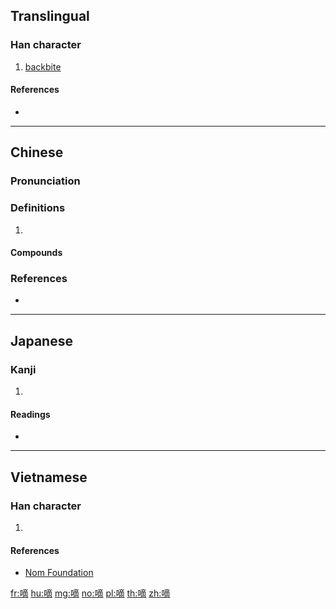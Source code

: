 ==Translingual==

===Han character===
{{Han char|rn=30|rad=口|as=11|sn=14|four=60027|canj=RYCB|ids=⿰口啇}}

# [[backbite]]

====References====
* {{Han ref|kx=0204.370|dkj=04164|hdz=10678.130|uh=5600|ud=22016|bh=B9BF|bd=47551}}

----

==Chinese==
{{zh-forms}}

===Pronunciation===
{{zh-pron
|m=dí
|c=dik6,dik1
|mn=tih
|cat=
}}

===Definitions===
{{zh-hanzi}}

# {{rfdef|zh}}

====Compounds====
{{zh-der|嘀咕|嘀裡嘟嚕|嘀嘀咕咕}}

===References===
* {{R:yue:mfccd}}

----

==Japanese==

===Kanji===
{{ja-kanji|grade=|rs=口11}}

# {{defn|lang=ja|sort=口11}}

====Readings====
* {{ja-readings|on=[[さく]] (saku), [[しゃく]] (shaku)|kun=}}

----

==Vietnamese==

===Han character===
{{vi-hantu|[[đích]]|rs=口11}}

# {{defn|lang=vi|sort=口11}}

====References====
* [http://nomfoundation.org/common/nom_details.php?codepoint=5600 Nom Foundation]

[[fr:嘀]]
[[hu:嘀]]
[[mg:嘀]]
[[no:嘀]]
[[pl:嘀]]
[[th:嘀]]
[[zh:嘀]]